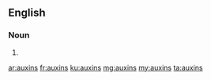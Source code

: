 ==English==

===Noun===
{{head|en|plural}}

# {{plural of|auxin|lang=en|nocat=1}}

[[ar:auxins]]
[[fr:auxins]]
[[ku:auxins]]
[[mg:auxins]]
[[my:auxins]]
[[ta:auxins]]